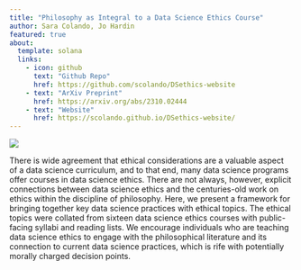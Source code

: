 ```yaml
---
title: "Philosophy as Integral to a Data Science Ethics Course"
author: Sara Colando, Jo Hardin
featured: true
about:
  template: solana
  links:
    - icon: github
      text: "Github Repo"
      href: https://github.com/scolando/DSethics-website
    - text: "ArXiv Preprint"
      href: https://arxiv.org/abs/2310.02444
    - text: "Website"
      href: https://scolando.github.io/DSethics-website/
---
```


![](featured.png)

There is wide agreement that ethical considerations are a valuable aspect of a data science curriculum, and to that end, many data science programs offer courses in data science ethics. There are not always, however, explicit connections between data science ethics and the centuries-old work on ethics within the discipline of philosophy. Here, we present a framework for bringing together key data science practices with ethical topics. The ethical topics were collated from sixteen data science ethics courses with public-facing syllabi and reading lists. We encourage individuals who are teaching data science ethics to engage with the philosophical literature and its connection to current data science practices, which is rife with potentially morally charged decision points.

